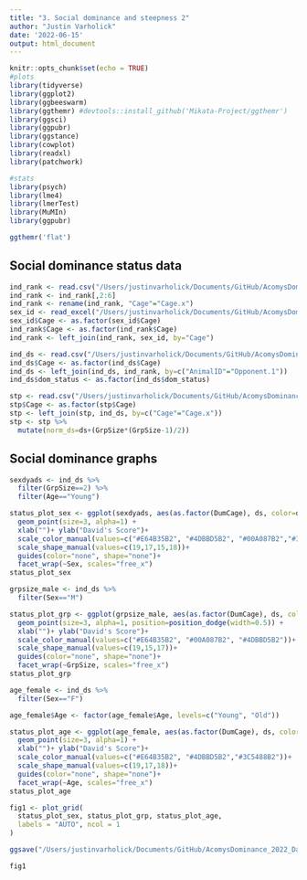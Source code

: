 ```yaml
---
title: "3. Social dominance and steepness 2"
author: "Justin Varholick"
date: '2022-06-15'
output: html_document
---
```

```r
knitr::opts_chunk$set(echo = TRUE)
#plots
library(tidyverse)
library(ggplot2)
library(ggbeeswarm)
library(ggthemr) #devtools::install_github('Mikata-Project/ggthemr')
library(ggsci)
library(ggpubr)
library(ggstance)
library(cowplot)
library(readxl)
library(patchwork)

#stats
library(psych)
library(lme4)
library(lmerTest)
library(MuMIn)
library(ggpubr)

ggthemr('flat')
```

## Social dominance status data
```r
ind_rank <- read.csv("/Users/justinvarholick/Documents/GitHub/AcomysDominance_2022_Data_Results/Data/winsbyanimal_edited.csv")
ind_rank <- ind_rank[,2:6]
ind_rank <- rename(ind_rank, "Cage"="Cage.x")
sex_id <- read_excel("/Users/justinvarholick/Documents/GitHub/AcomysDominance_2022_Data_Results/Data/AcomysDomRegen_Inventory.xlsx", sheet = "Sheet3")
sex_id$Cage <- as.factor(sex_id$Cage)
ind_rank$Cage <- as.factor(ind_rank$Cage)
ind_rank <- left_join(ind_rank, sex_id, by="Cage")

ind_ds <- read.csv("/Users/justinvarholick/Documents/GitHub/AcomysDominance_2022_Data_Results/Data/dscorebyanimal_edited.csv")
ind_ds$Cage <- as.factor(ind_ds$Cage)
ind_ds <- left_join(ind_ds, ind_rank, by=c("AnimalID"="Opponent.1"))
ind_ds$dom_status <- as.factor(ind_ds$dom_status)

stp <- read.csv("/Users/justinvarholick/Documents/GitHub/AcomysDominance_2022_Data_Results/Data/steepbycage_edited.csv")
stp$Cage <- as.factor(stp$Cage)
stp <- left_join(stp, ind_ds, by=c("Cage"="Cage.x"))
stp <- stp %>% 
  mutate(norm_ds=ds+(GrpSize*(GrpSize-1)/2))
```
## Social dominance graphs
```r
sexdyads <- ind_ds %>% 
  filter(GrpSize==2) %>% 
  filter(Age=="Young")

status_plot_sex <- ggplot(sexdyads, aes(as.factor(DumCage), ds, color=dom_status, shape=dom_status)) +
  geom_point(size=3, alpha=1) +
  xlab("")+ ylab("David's Score")+
  scale_color_manual(values=c("#E64B35B2", "#4DBBD5B2", "#00A087B2","#3C5488B2"))+
  scale_shape_manual(values=c(19,17,15,18))+
  guides(color="none", shape="none")+
  facet_wrap(~Sex, scales="free_x")
status_plot_sex

```


```r
grpsize_male <- ind_ds %>% 
  filter(Sex=="M")

status_plot_grp <- ggplot(grpsize_male, aes(as.factor(DumCage), ds, color=dom_status, shape=dom_status)) +
  geom_point(size=3, alpha=1, position=position_dodge(width=0.5)) +
  xlab("")+ ylab("David's Score")+
  scale_color_manual(values=c("#E64B35B2", "#00A087B2", "#4DBBD5B2"))+
  scale_shape_manual(values=c(19,15,17))+
  guides(color="none", shape="none")+
  facet_wrap(~GrpSize, scales="free_x")
status_plot_grp
```

```r
age_female <- ind_ds %>% 
  filter(Sex=="F")

age_female$Age <- factor(age_female$Age, levels=c("Young", "Old"))

status_plot_age <- ggplot(age_female, aes(as.factor(DumCage), ds, color=dom_status, shape=dom_status)) +
  geom_point(size=3, alpha=1) +
  xlab("")+ ylab("David's Score")+
  scale_color_manual(values=c("#E64B35B2", "#4DBBD5B2","#3C5488B2"))+
  scale_shape_manual(values=c(19,17,18))+
  guides(color="none", shape="none")+
  facet_wrap(~Age, scales="free_x")
status_plot_age
```

```r
fig1 <- plot_grid(
  status_plot_sex, status_plot_grp, status_plot_age,
  labels = "AUTO", ncol = 1
)

ggsave("/Users/justinvarholick/Documents/GitHub/AcomysDominance_2022_Data_Results/R generated figures/Fig1_status_plots.tiff", fig1, units="cm", width = 5, height = 15, device='tiff', dpi=300)

fig1
```

